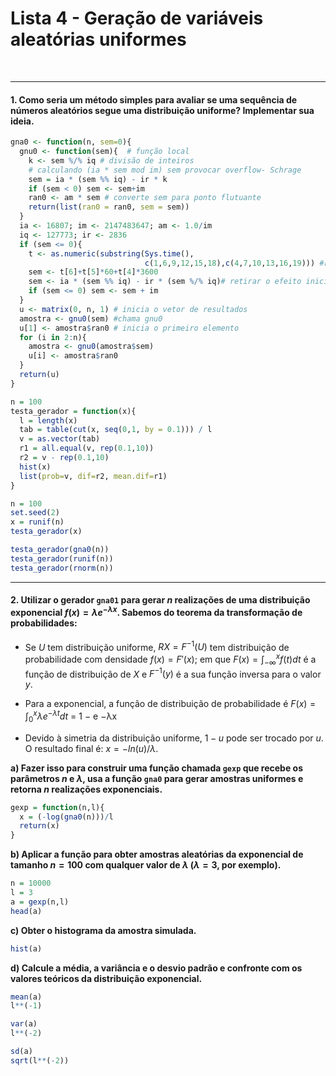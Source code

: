 # Lista 4 - Geração de variáveis aleatórias uniformes

<br>

-------------------------------------------------------------------------------------

#### 1. Como seria um método simples para avaliar se uma sequência de números aleatórios segue uma distribuição uniforme? Implementar sua ideia. 
```r
gna0 <- function(n, sem=0){
  gnu0 <- function(sem){  # função local
    k <- sem %/% iq # divisão de inteiros
    # calculando (ia * sem mod im) sem provocar overflow- Schrage
    sem = ia * (sem %% iq) - ir * k
    if (sem < 0) sem <- sem+im
    ran0 <- am * sem # converte sem para ponto flutuante
    return(list(ran0 = ran0, sem = sem))
  }
  ia <- 16807; im <- 2147483647; am <- 1.0/im
  iq <- 127773; ir <- 2836
  if (sem <= 0){
    t <- as.numeric(substring(Sys.time(),
                              c(1,6,9,12,15,18),c(4,7,10,13,16,19))) #relógio/sist.
    sem <- t[6]+t[5]*60+t[4]*3600
    sem <- ia * (sem %% iq) - ir * (sem %/% iq)# retirar o efeito inicial
    if (sem <= 0) sem <- sem + im
  }
  u <- matrix(0, n, 1) # inicia o vetor de resultados
  amostra <- gnu0(sem) #chama gnu0
  u[1] <- amostra$ran0 # inicia o primeiro elemento
  for (i in 2:n){
    amostra <- gnu0(amostra$sem)
    u[i] <- amostra$ran0
  }
  return(u)
} 

n = 100
testa_gerador = function(x){
  l = length(x)
  tab = table(cut(x, seq(0,1, by = 0.1))) / l
  v = as.vector(tab)
  r1 = all.equal(v, rep(0.1,10))
  r2 = v - rep(0.1,10)
  hist(x)
  list(prob=v, dif=r2, mean.dif=r1)
}

n = 100
set.seed(2)
x = runif(n)
testa_gerador(x)

testa_gerador(gna0(n))
testa_gerador(runif(n))
testa_gerador(rnorm(n))
```

-------------------------------------------------------------------------------------

#### 2. Utilizar o gerador `gna01` para gerar $n$ realizações de uma distribuição exponencial $f(x) = \lambda e^ {−\lambda x}$. Sabemos do teorema da transformação de probabilidades:   

- Se $U$ tem distribuição uniforme, $R X = F^{−1} (U)$ tem distribuição de probabilidade com densidade $f(x) = F'(x)$; em que $F(x) = \int_{-\infty}^{x} f (t)dt$ é a função de distribuição de $X$ e $F^{−1} (y)$ é a sua função inversa para o valor $y$.   

- Para a exponencial, a função de distribuição de probabilidade é $F(x) = \int_{0}^{x} \lambda e ^{−\lambda t} dt$ = 1 − e −λx  

- Devido à simetria da distribuição uniforme, $1 − u$ pode ser trocado por $u$. O resultado final é: $x = − ln(u)/\lambda$. 

**a) Fazer isso para construir uma função chamada `gexp` que recebe os parâmetros $n$ e $\lambda$, usa a função `gna0` para gerar amostras uniformes e retorna $n$ realizações exponenciais.** 
```r
gexp = function(n,l){
  x = (-log(gna0(n)))/l
  return(x)
}
```

**b) Aplicar a função para obter amostras aleatórias da exponencial de tamanho $n = 100$ com qualquer valor de $\lambda$ ($\lambda = 3$, por exemplo).**  
```r
n = 10000
l = 3
a = gexp(n,l)
head(a)
```

**c) Obter o histograma da amostra simulada.**  
```r
hist(a)
```

**d) Calcule a média, a variância e o desvio padrão e confronte com os valores teóricos da distribuição exponencial.**  
```r

mean(a)
l**(-1)

var(a)
l**(-2)

sd(a)
sqrt(l**(-2))
```



